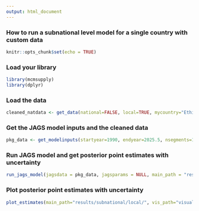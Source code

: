 ```yaml
---
output: html_document
---
```


### How to run a subnational level model for a single country with custom data

```r
knitr::opts_chunk$set(echo = TRUE)
```

### Load your library

```r
library(mcmsupply)
library(dplyr)
```

### Load the data 

```r
cleaned_natdata <- get_data(national=FALSE, local=TRUE, mycountry="Ethiopia", fp2030=TRUE, surveydata_filepath="data-raw/sample_custom_datasets/ethiopia_subnat_customdata.xlsx")
```

### Get the JAGS model inputs and the cleaned data

```r
pkg_data <- get_modelinputs(startyear=1990, endyear=2025.5, nsegments=12, raw_data = cleaned_natdata)

```

### Run JAGS model and get posterior point estimates with uncertainty

```r
run_jags_model(jagsdata = pkg_data, jagsparams = NULL, main_path = "results/subnational/local/", n_iter = 80000, n_burnin = 10000, n_thin = 35)
```

### Plot posterior point estimates with uncertainty

```r
plot_estimates(main_path="results/subnational/local/", vis_path="visualisation/subnational/local/", pkg_data) 
```
